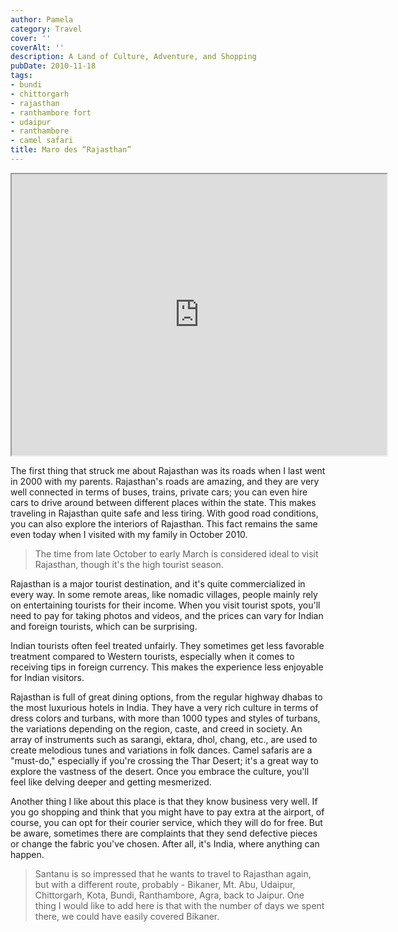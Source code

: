 ```yaml
---
author: Pamela
category: Travel
cover: ''
coverAlt: ''
description: A Land of Culture, Adventure, and Shopping
pubDate: 2010-11-18
tags:
- bundi
- chittorgarh
- rajasthan
- ranthambore fort
- udaipur
- ranthambore
- camel safari
title: Maro des “Rajasthan”
---
```


<iframe src="https://www.google.com/maps/embed?pb=!1m18!1m12!1m3!1d7310703.773444985!2d68.58462343345757!3d26.53042789773965!2m3!1f0!2f0!3f0!3m2!1i1024!2i768!4f13.1!3m3!1m2!1s0x396a3efaf7e30e37%3A0xb52b9b4506c088e5!2sRajasthan!5e0!3m2!1sen!2sin!4v1699195270972!5m2!1sen!2sin" width="600" height="450" style="border:1;" allowfullscreen="" loading="lazy" referrerpolicy="no-referrer-when-downgrade"></iframe>

The first thing that struck me about Rajasthan was its roads when I last went in 2000 with my parents. Rajasthan's roads are amazing, and they are very well connected in terms of buses, trains, private cars; you can even hire cars to drive around between different places within the state. This makes traveling in Rajasthan quite safe and less tiring. With good road conditions, you can also explore the interiors of Rajasthan. This fact remains the same even today when I visited with my family in October 2010. 

>The time from late October to early March  is considered ideal to visit Rajasthan, though it's the high tourist season.

Rajasthan is a major tourist destination, and it's quite commercialized in every way. In some remote areas, like nomadic villages, people mainly rely on entertaining tourists for their income. When you visit tourist spots, you'll need to pay for taking photos and videos, and the prices can vary for Indian and foreign tourists, which can be surprising.

Indian tourists often feel treated unfairly. They sometimes get less favorable treatment compared to Western tourists, especially when it comes to receiving tips in foreign currency. This makes the experience less enjoyable for Indian visitors.

Rajasthan is full of great dining options, from the regular highway dhabas to the most luxurious hotels in India. They have a very rich culture in terms of dress colors and turbans, with more than 1000 types and styles of turbans, the variations depending on the region, caste, and creed in society. An array of instruments such as sarangi, ektara, dhol, chang, etc., are used to create melodious tunes and variations in folk dances. Camel safaris are a "must-do," especially if you're crossing the Thar Desert; it's a great way to explore the vastness of the desert. Once you embrace the culture, you'll feel like delving deeper and getting mesmerized.

Another thing I like about this place is that they know business very well. If you go shopping and think that you might have to pay extra at the airport, of course, you can opt for their courier service, which they will do for free. But be aware, sometimes there are complaints that they send defective pieces or change the fabric you've chosen. After all, it's India, where anything can happen.

>Santanu is so impressed that he wants to travel to Rajasthan again, but with a different route, probably - Bikaner, Mt. Abu, Udaipur, Chittorgarh, Kota, Bundi, Ranthambore, Agra, back to Jaipur. One thing I would like to add here is that with the number of days we spent there, we could have easily covered Bikaner.